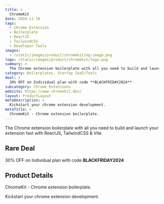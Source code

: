 ```yaml
---
title: >
  ChromeKit
date: 2024-11-18
tags:
  - Chrome Extension
  - Boilerplate
  - ReactJS
  - TailwindCSS
  - Developer Tools
images:
  - /static/images/product/chromekit/og-image.png
logo: /static/images/product/chromekit/logo.png
summary: >
  The Chrome extension boilerplate with all you need to build and launch your extension fast with ReactJS, TailwindCSS & Vite
category: Boilerplates, Startup SaaS/Tools
deal: >
  30% OFF on Individual plan with code **BLACKFRIDAY2024**
subcategory: Chrome Extensions
website: https://www.chromekit.dev/
layout: ProductLayout
metaDescription: >
  Kickstart your chrome extension development.
metaTitle: >
  ChromeKit - Chrome extension boilerplate.
---
```

The Chrome extension boilerplate with all you need to build and launch your extension fast with ReactJS, TailwindCSS & Vite

## Rare Deal

30% OFF on Individual plan with code **BLACKFRIDAY2024**
## Product Details
ChromeKit - Chrome extension boilerplate.

Kickstart your chrome extension development.
